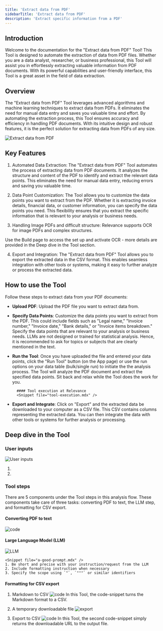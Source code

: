 ```yaml
---
title: 'Extract data from PDF'
sidebarTitle: 'Extract data from PDF'
description: 'Extract specific information from a PDF'
---
```

## Introduction
Welcome to the documentation for the "Extract data from PDF" Tool! This Tool is designed to automate the extraction of data from PDF files. 
Whether you are a data analyst, researcher, or business professional, this Tool will assist you in effortlessly extracting valuable information 
from PDF documents. With its powerful capabilities and user-friendly interface, this Tool is a great asset in the field of data extraction.

## Overview
The "Extract data from PDF" Tool leverages advanced algorithms and machine learning techniques to extract data from PDFs. It eliminates the 
need for manual data entry and saves you valuable time and effort. By automating the extraction process, this Tool ensures accuracy and efficiency 
in handling PDF documents. With its intuitive design and robust features, it is the perfect solution for extracting data from PDFs of any size.

![Extract data from PDF](/images/templates/extract-data-from-pdf/extract-data-from-pdf-answer.png)

## Key Features
1. Automated Data Extraction:
The "Extract data from PDF" Tool automates the process of extracting data from PDF documents. It analyzes the structure and content of the PDF to 
identify and extract the relevant data points. This eliminates the need for manual data entry, reducing errors and saving you valuable time.

2. Data Point Customization:
The Tool allows you to customize the data points you want to extract from the PDF. Whether it is extracting invoice details, financial data, or customer 
information, you can specify the data points you need. This flexibility ensures that you extract the specific information that is relevant to your analysis 
or business needs.

3. Handling Image PDFs and difficult structure:
Relevance supports OCR for image PDFs and complex structures.
<Tip>
Use the Build page to access the set up and activate OCR - more details are provided in the Deep dive in the Tool section.
</Tip>

4. Export and Integration:
The "Extract data from PDF" Tool allows you to export the extracted data in the CSV format. This enables seamless integration with other tools or systems, 
making it easy to further analyze or process the extracted data.

## How to use the Tool
<Snippet file="how-to-use-a-tool.mdx" />

Follow these steps to extract data from your PDF documents:

* **Upload PDF**: Upload the PDF file you want to extract data from. 

* **Specify Data Points**: Customize the data points you want to extract from the PDF. This could include fields such as "Legal name," "Invoice number," 
"Invoice date," "Bank details," or "Invoice items breakdown." Specify the data points that are relevant to your analysis or business needs.
    <Tip>
    LLMs are not designed or trained for statistical analysis. Hence, it is recommended
    to ask for topics or subjects that are clearly mentioned in the text.
    </Tip>

* **Run the Tool**: Once you have uploaded the file and entered your data points, click the "Run Tool" button (on the App page) or use 
the run options on your data table (bulk/single run) to initiate the the analysis process. The Tool will analyze the PDF document and 
extract the specified data points. Sit back and relax while the Tool does the work for you.

        #### Tool execution at Relevance
        <Snippet file="tool-execution.mdx" />

* **Export and Integrate**: Click on "Export" and the extracted data be downloaded to your computer as a CSV file. This CSV contains 
columns representing the extracted data. You can then integrate the data with other tools or systems for further analysis or processing.

## Deep dive in the Tool

<Snippet file="components/tools/tool-components.mdx" />

### User inputs
![User inputs](/images/templates/extract-data-from-pdf/extract-data-from-pdf-build-input.png)

1. <Snippet file="components/inputs/file-to-url.mdx" />

2. <Snippet file="components/inputs/text-list-input.mdx" />

### Tool steps
There are 5 components under the Tool steps in this analysis flow. These components take care of three
tasks: converting PDF to text, the LLM step, and formatting for CSV export.

#### Converting PDF to text
![code](/images/templates/extract-data-from-pdf/extract-data-from-pdf-convert-pdf-to-text.png)
    <Snippet file="components/tools/pdf-to-text.mdx" />

#### Large Language Model (LLM)
![LLM](/images/templates/extract-data-from-pdf/extract-data-from-pdf-build-llm.png)
    <Snippet file="components/tools/llm.mdx" />

    <Snippet file="a-good-prompt.mdx" />
    1. Be short and precise with your instruction/request from the LLM
    2. Include formatting instruction when necessary
    3. Specify the scope using `"`, `"""` or similar identifiers

#### Formatting for CSV export
1. Markdown to CSV
![code](/images/templates/extract-data-from-pdf/extract-data-from-pdf-build-code1.png)
    <Snippet file="components/tools/code-javascript.mdx" />
    In this Tool, the code-snippet turns the Markdown format to a CSV.

2. A temporary downloadable file
![export](/images/templates/extract-data-from-pdf/extract-data-from-pdf-build-export1.png)
    <Snippet file="components/tools/export-data-to-a-temporary-downloadable-file.mdx" />


3. Export to CSV
![code](/images/templates/extract-data-from-pdf/extract-data-from-pdf-build-code2.png)
    <Snippet file="components/tools/code-javascript.mdx" />
    In this Tool, the second code-snippet simply returns the downloadable URL to the output file.
